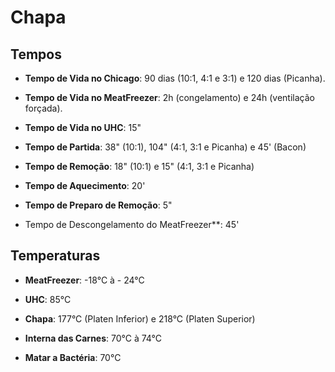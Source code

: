# Chapa

## Tempos

- **Tempo de Vida no Chicago**: 90 dias (10:1, 4:1 e 3:1) e 120 dias (Picanha).

- **Tempo de Vida no MeatFreezer**: 2h (congelamento) e 24h (ventilação forçada).

- **Tempo de Vida no UHC**: 15"

- **Tempo de Partida**: 38" (10:1), 104" (4:1, 3:1 e Picanha) e 45' (Bacon) 

- **Tempo de Remoção**: 18" (10:1) e 15" (4:1, 3:1 e Picanha) 

- **Tempo de Aquecimento**: 20'

- **Tempo de Preparo de Remoção**: 5"

- Tempo de Descongelamento do MeatFreezer**: 45'

## Temperaturas

- **MeatFreezer**: -18°C à - 24°C

- **UHC**: 85°C

- **Chapa**: 177°C (Platen Inferior) e 218°C (Platen Superior)

- **Interna das Carnes**: 70°C à 74°C

- **Matar a Bactéria**: 70°C

